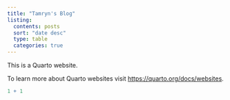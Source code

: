 ---
title: "Tamryn's Blog"
listing:
  contents: posts
  sort: "date desc"
  type: table
  categories: true
---

This is a Quarto website.

To learn more about Quarto websites visit <https://quarto.org/docs/websites>.

```{r}
1 + 1
```
